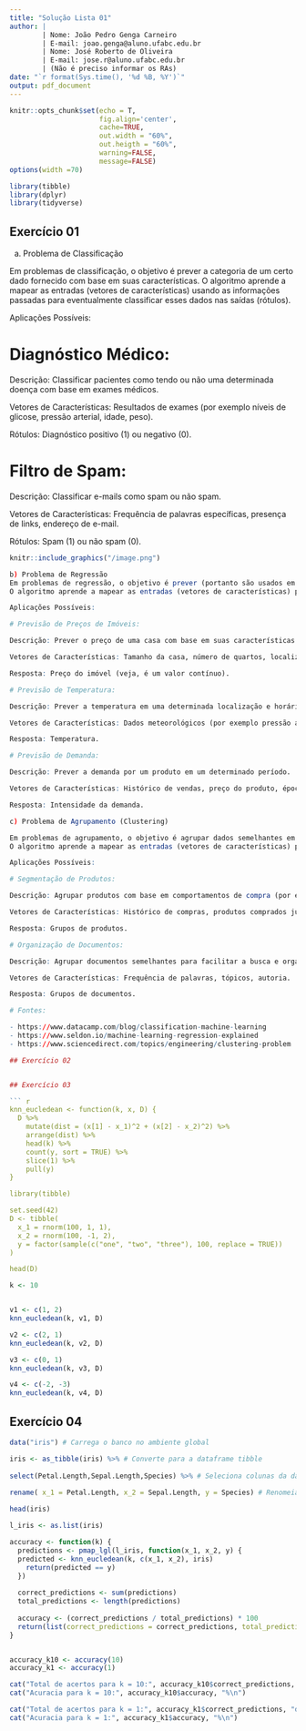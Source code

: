 ```yaml
---
title: "Solução Lista 01"
author: |
        | Nome: João Pedro Genga Carneiro
        | E-mail: joao.genga@aluno.ufabc.edu.br
        | Nome: José Roberto de Oliveira
        | E-mail: jose.r@aluno.ufabc.edu.br
        | (Não é preciso informar os RAs)
date: "`r format(Sys.time(), '%d %B, %Y')`"
output: pdf_document
---
```


```r
knitr::opts_chunk$set(echo = T,
                      fig.align='center',
                      cache=TRUE,
                      out.width = "60%",
                      out.heigth = "60%",
                      warning=FALSE,
                      message=FALSE)
options(width =70)

library(tibble)
library(dplyr)
library(tidyverse)
```

## Exercício 01


a) Problema de Classificação

Em problemas de classificação, o objetivo é prever a categoria de um certo dado fornecido com base em suas características. 
O algoritmo aprende a mapear as entradas (vetores de características) usando as informações passadas para eventualmente classificar esses dados nas saídas (rótulos).

Aplicações Possíveis:

# Diagnóstico Médico:

Descrição: Classificar pacientes como tendo ou não uma determinada doença com base em exames médicos.

Vetores de Características: Resultados de exames (por exemplo níveis de glicose, pressão arterial, idade, peso).

Rótulos: Diagnóstico positivo (1) ou negativo (0).

# Filtro de Spam:

Descrição: Classificar e-mails como spam ou não spam.

Vetores de Características: Frequência de palavras específicas, presença de links, endereço de e-mail.

Rótulos: Spam (1) ou não spam (0).

```r
knitr::include_graphics("/image.png")

b) Problema de Regressão
Em problemas de regressão, o objetivo é prever (portanto são usados em modelos preditivos) um valor contínuo com base em variáveis das quais tal valor é dependente, ou seja, costuma ser usado para previsão de tendências.
O algoritmo aprende a mapear as entradas (vetores de características) para definir as saídas (valores contínuos). 

Aplicações Possíveis:

# Previsão de Preços de Imóveis:

Descrição: Prever o preço de uma casa com base em suas características.

Vetores de Características: Tamanho da casa, número de quartos, localização, número de vagas.

Resposta: Preço do imóvel (veja, é um valor contínuo).

# Previsão de Temperatura: 

Descrição: Prever a temperatura em uma determinada localização e horário.

Vetores de Características: Dados meteorológicos (por exemplo pressão atmosférica, umidade, velocidade do vento).

Resposta: Temperatura.

# Previsão de Demanda:

Descrição: Prever a demanda por um produto em um determinado período.

Vetores de Características: Histórico de vendas, preço do produto, época do ano, menções em redes sociais.

Resposta: Intensidade da demanda.

c) Problema de Agrupamento (Clustering)

Em problemas de agrupamento, o objetivo é agrupar dados semelhantes em clusters sem a necessidade de rótulos pré-definidos.
O algoritmo aprende a mapear as entradas (vetores de características) para identificar padrões de dados.

Aplicações Possíveis:

# Segmentação de Produtos:

Descrição: Agrupar produtos com base em comportamentos de compra (por exemplo lâmina de barbear e creme de barbear).

Vetores de Características: Histórico de compras, produtos comprados juntos, produtos no carrinho, função do produto.

Resposta: Grupos de produtos.

# Organização de Documentos:

Descrição: Agrupar documentos semelhantes para facilitar a busca e organização.

Vetores de Características: Frequência de palavras, tópicos, autoria.

Resposta: Grupos de documentos.

# Fontes:

- https://www.datacamp.com/blog/classification-machine-learning
- https://www.seldon.io/machine-learning-regression-explained
- https://www.sciencedirect.com/topics/engineering/clustering-problem

## Exercício 02


## Exercício 03

``` r

knn_eucledean <- function(k, x, D) {
  D %>%
    mutate(dist = (x[1] - x_1)^2 + (x[2] - x_2)^2) %>%
    arrange(dist) %>%
    head(k) %>%
    count(y, sort = TRUE) %>%
    slice(1) %>%
    pull(y)
}

library(tibble)

set.seed(42)
D <- tibble(
  x_1 = rnorm(100, 1, 1),
  x_2 = rnorm(100, -1, 2),
  y = factor(sample(c("one", "two", "three"), 100, replace = TRUE))
)

head(D)
```
``` r
k <- 10


v1 <- c(1, 2)
knn_eucledean(k, v1, D)

v2 <- c(2, 1)
knn_eucledean(k, v2, D)

v3 <- c(0, 1)
knn_eucledean(k, v3, D)

v4 <- c(-2, -3)
knn_eucledean(k, v4, D)
```

## Exercício 04

``` r
data("iris") # Carrega o banco no ambiente global

iris <- as_tibble(iris) %>% # Converte para a dataframe tibble
  
select(Petal.Length,Sepal.Length,Species) %>% # Seleciona colunas da dataframe
  
rename( x_1 = Petal.Length, x_2 = Sepal.Length, y = Species) # Renomeia as colunas

head(iris)
```
```r
l_iris <- as.list(iris)

accuracy <- function(k) {
  predictions <- pmap_lgl(l_iris, function(x_1, x_2, y) {
  predicted <- knn_eucledean(k, c(x_1, x_2), iris)
    return(predicted == y)
  })
  
  correct_predictions <- sum(predictions)
  total_predictions <- length(predictions)
  
  accuracy <- (correct_predictions / total_predictions) * 100
  return(list(correct_predictions = correct_predictions, total_predictions = total_predictions, accuracy = accuracy))
}


accuracy_k10 <- accuracy(10)
accuracy_k1 <- accuracy(1)

cat("Total de acertos para k = 10:", accuracy_k10$correct_predictions, "de", accuracy_k10$total_predictions ,"ocorrencias \n")
cat("Acuracia para k = 10:", accuracy_k10$accuracy, "%\n")

cat("Total de acertos para k = 1:", accuracy_k1$correct_predictions, "de", accuracy_k1$total_predictions ,"ocorrencias \n")
cat("Acuracia para k = 1:", accuracy_k1$accuracy, "%\n")
```